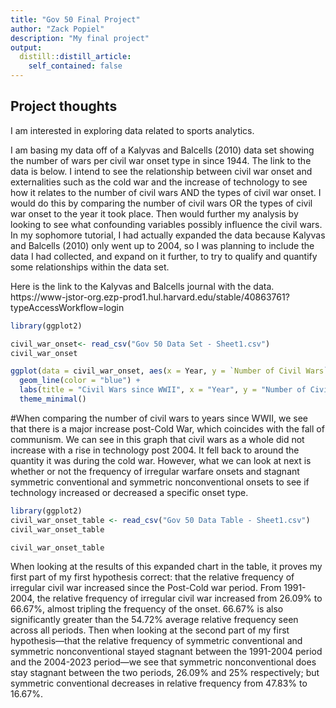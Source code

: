 ```yaml
---
title: "Gov 50 Final Project"
author: "Zack Popiel"
description: "My final project"
output:
  distill::distill_article:
    self_contained: false
---
```




## Project thoughts

I am interested in exploring data related to sports analytics.

I am basing my data off of a Kalyvas and Balcells (2010) data set showing the number of wars per civil war onset type in since 1944. The link to the data is below. I intend to see the relationship between civil war onset and externalities such as the cold war and the increase of technology to see how it relates to the number of civil wars AND the types of civil war onset. I would do this by comparing the number of civil wars OR the types of civil war onset to the year it took place. Then would further my analysis by looking to see what confounding variables possibly influence the civil wars. In my sophomore tutorial, I had actually expanded the data because Kalyvas and Balcells (2010) only went up to 2004, so I was planning to include the data I had collected, and expand on it further, to try to qualify and quantify some relationships within the data set.

Here is the link to the Kalyvas and Balcells journal with the data. https://www-jstor-org.ezp-prod1.hul.harvard.edu/stable/40863761?typeAccessWorkflow=login

```r
library(ggplot2)

civil_war_onset<- read_csv("Gov 50 Data Set - Sheet1.csv")
civil_war_onset

ggplot(data = civil_war_onset, aes(x = Year, y = `Number of Civil Wars`)) +
  geom_line(color = "blue") +
  labs(title = "Civil Wars since WWII", x = "Year", y = "Number of Civil Wars") +
  theme_minimal()
```
#When comparing the number of civil wars to years since WWII, we see that there is a major increase post-Cold War, which coincides with the fall of communism. We can see in this graph that civil wars as a whole did not increase with a rise in technology post 2004. It fell back to around the quantity it was during the cold war. However, what we can look at next is whether or not the frequency of irregular warfare onsets and stagnant symmetric conventional and symmetric nonconventional onsets to see if technology increased or decreased a specific onset type. 

```r
library(ggplot2)
civil_war_onset_table <- read_csv("Gov 50 Data Table - Sheet1.csv")
civil_war_onset_table

civil_war_onset_table
```


When looking at the results of this expanded chart in the table, it proves my first part of my first hypothesis correct: that the relative frequency of irregular civil war increased since the Post-Cold war period. From 1991-2004, the relative frequency of irregular civil war increased from 26.09% to 66.67%, almost tripling the frequency of the onset. 66.67% is also significantly greater than the 54.72% average relative frequency seen across all periods. Then when looking at the second part of my first hypothesis—that the relative frequency of symmetric conventional and symmetric nonconventional stayed stagnant between the 1991-2004 period and the 2004-2023 period—we see that symmetric nonconventional does stay stagnant between the two periods, 26.09% and 25% respectively; but symmetric conventional decreases in relative frequency from 47.83% to 16.67%. 
